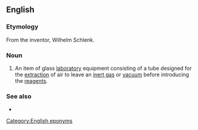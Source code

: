==English==
{{wikipedia}}

===Etymology===
From the inventor, Wilhelm Schlenk.

===Noun===
{{en-noun}}

# {{label|en|chemistry}} An item of glass [[laboratory]] equipment consisting of a tube designed for the [[extraction]] of air to leave an [[inert gas]] or [[vacuum]] before introducing the [[reagents]].

===See also===
* {{l|en|Schlenk flask}}

[[Category:English eponyms]]